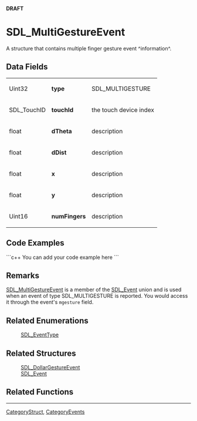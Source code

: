 <!-- pragma section-numbers off -->
<!-- pragma camelcase off -->
'''DRAFT'''

= SDL_MultiGestureEvent =
A structure that contains multiple finger gesture event ^information^.


== Data Fields ==
{|
|Uint32
|'''type'''
|SDL_MULTIGESTURE
|-
|SDL_TouchID
|'''touchId'''
|the touch device index
|-
|float
|'''dTheta'''
|description
|-
|float
|'''dDist'''
|description
|-
|float
|'''x'''
|description
|-
|float
|'''y'''
|description
|-
|Uint16
|'''numFingers'''
|description
|}

== Code Examples ==
```c++
You can add your code example here
```

== Remarks ==
[[SDL_MultiGestureEvent]] is a member of the [[SDL_Event]] union and is used when an event of type SDL_MULTIGESTURE is reported. You would access it through the event's <code>mgesture</code> field. 

== Related Enumerations ==
:[[SDL_EventType]]

== Related Structures ==
:[[SDL_DollarGestureEvent]]
:[[SDL_Event]]

== Related Functions ==


----
[[CategoryStruct]], [[CategoryEvents]]
